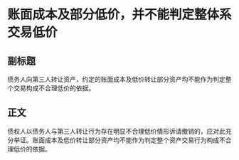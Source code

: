 # 账面成本及部分低价，并不能判定整体系交易低价
## 副标题
债务人向第三人转让资产，约定的账面成本及低价转让部分资产均不能作为判定整个交易构成不合理低价的依据。
## 正文
债权人以债务人与第三人转让行为存在明显不合理低价情形诉请撤销的，应对此充分举证。账面成本及低价转让部分资产均不能作为判定整个资产交易行为构成不合理低价的依据。